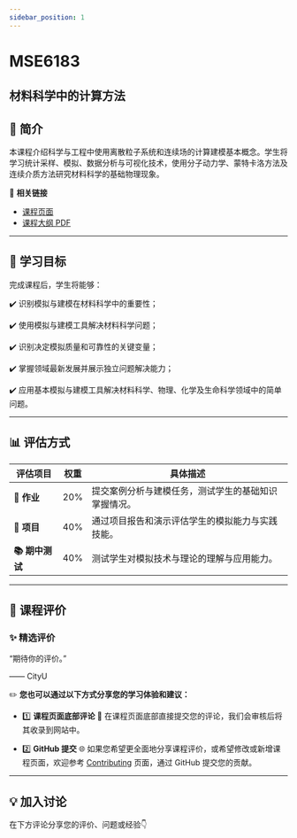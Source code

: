 ```yaml
---
sidebar_position: 1
---
```


# MSE6183
## 材料科学中的计算方法

## **📘 简介**
本课程介绍科学与工程中使用离散粒子系统和连续场的计算建模基本概念。学生将学习统计采样、模拟、数据分析与可视化技术，使用分子动力学、蒙特卡洛方法及连续介质方法研究材料科学的基础物理现象。

🔗 **相关链接**
- [课程页面](https://www.cityu.edu.hk/catalogue/pg/202425/course/MSE6183.htm)
- [课程大纲 PDF](https://www.cityu.edu.hk/catalogue/pg/202425/course/MSE6183.pdf)

---

## **🎯 学习目标**

完成课程后，学生将能够：

✔️ 识别模拟与建模在材料科学中的重要性；

✔️ 使用模拟与建模工具解决材料科学问题；

✔️ 识别决定模拟质量和可靠性的关键变量；

✔️ 掌握领域最新发展并展示独立问题解决能力；

✔️ 应用基本模拟与建模工具解决材料科学、物理、化学及生命科学领域中的简单问题。

---

## **📊 评估方式**

| **评估项目**           | **权重** | **具体描述**                                                                                       |
|-----------------------|---------|---------------------------------------------------------------------------------------------------|
| **📝 作业**           | 20%     | 提交案例分析与建模任务，测试学生的基础知识掌握情况。                                               |
| **📝 项目**           | 40%     | 通过项目报告和演示评估学生的模拟能力与实践技能。                                                   |
| **📚 期中测试**        | 40%     | 测试学生对模拟技术与理论的理解与应用能力。                                                         |

---

## **💬 课程评价**

### ✨ **精选评价**
<div className={commentStyles.commentBox}>
    <p className={commentStyles.commentText}>
        “期待你的评价。”
    </p>
    <p className={commentStyles.commentAuthor}>—— CityU</p>
</div>

✏️ **您也可以通过以下方式分享您的学习体验和建议：**

- 1️⃣ **课程页面底部评论**
💬 在课程页面底部直接提交您的评论，我们会审核后将其收录到网站中。

- 2️⃣ **GitHub 提交**
🌐 如果您希望更全面地分享课程评价，或希望修改或新增课程页面，欢迎参考 [Contributing](https://penjc.github.io/cityU-navigator/contributing) 页面，通过 GitHub 提交您的贡献。

---

## **💡 加入讨论**

在下方评论分享您的评价、问题或经验👇
<Utterances />